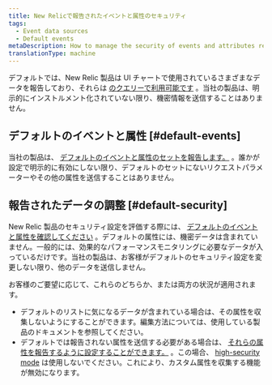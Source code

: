 ```yaml
---
title: New Relicで報告されたイベントと属性のセキュリティ
tags:
  - Event data sources
  - Default events
metaDescription: How to manage the security of events and attributes reported to New Relic.
translationType: machine
---
```


デフォルトでは、New Relic 製品は UI チャートで使用されているさまざまなデータを報告しており、それらは [のクエリーで利用可能です](/docs/using-new-relic/data/understand-data/query-new-relic-data) 。当社の製品は、明示的にインストルメント化されていない限り、機密情報を送信することはありません。

## デフォルトのイベントと属性 [#default-events]

当社の製品は、 [デフォルトのイベントと属性のセットを報告します。](/docs/insights/insights-data-sources/default-data/insights-default-data-other-new-relic-products) 。誰かが設定で明示的に有効にしない限り、デフォルトのセットにないリクエストパラメーターやその他の属性を送信することはありません。

## 報告されたデータの調整 [#default-security]

New Relic 製品のセキュリティ設定を評価する際には、 [デフォルトのイベントと属性を確認してください](/docs/insights/insights-data-sources/default-data/insights-default-data-other-new-relic-products) 。デフォルトの属性には、機密データは含まれていません。一般的には、効果的なパフォーマンスモニタリングに必要なデータが入っているだけです。当社の製品は、お客様がデフォルトのセキュリティ設定を変更しない限り、他のデータを送信しません。

お客様のご要望に応じて、これらのどちらか、または両方の状況が適用されます。

* デフォルトのリストに気になるデータが含まれている場合は、その属性を収集しないようにすることができます。編集方法については、使用している製品のドキュメントを参照してください。
* デフォルトでは報告されない属性を送信する必要がある場合は、 [それらの属性を報告するように設定することができます。](/docs/insights/insights-data-sources/custom-data/send-custom-data-insights) 。この場合、 [high-security mode](/docs/accounts-partnerships/accounts/security/high-security) は使用しないでください。これにより、カスタム属性を収集する機能が無効になります。